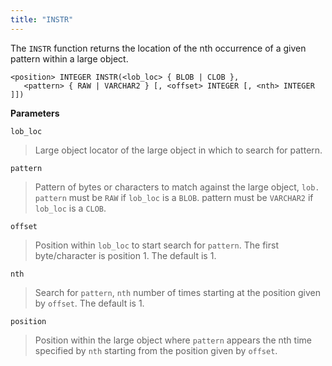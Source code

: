 ```yaml
---
title: "INSTR"
---
```


The `INSTR` function returns the location of the nth occurrence of a given pattern within a large object.

```text
<position> INTEGER INSTR(<lob_loc> { BLOB | CLOB },
   <pattern> { RAW | VARCHAR2 } [, <offset> INTEGER [, <nth> INTEGER ]])
```

**Parameters**

`lob_loc`

> Large object locator of the large object in which to search for pattern.

`pattern`

> Pattern of bytes or characters to match against the large object, `lob. pattern` must be `RAW` if `lob_loc` is a `BLOB`. pattern must be `VARCHAR2` if `lob_loc` is a `CLOB`.

`offset`

> Position within `lob_loc` to start search for `pattern`. The first byte/character is position 1. The default is 1.

`nth`

> Search for `pattern`, `nth` number of times starting at the position given by `offset`. The default is 1.

`position`

> Position within the large object where `pattern` appears the nth time specified by `nth` starting from the position given by `offset`.
